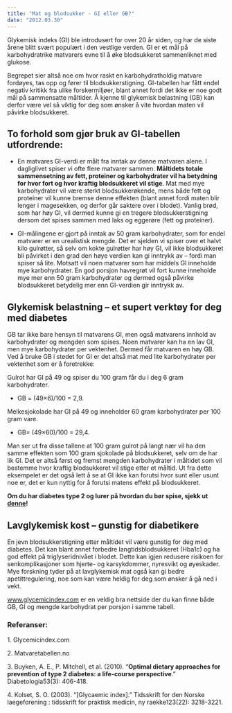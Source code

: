 ```yaml
---
title: "Mat og blodsukker - GI eller GB?"
date: "2012.03.30"
---
```


Glykemisk indeks (GI) ble introdusert for over 20 år siden, og har de siste årene blitt svært populært i den vestlige verden. GI er et mål på karbohydratrike matvarers evne til å øke blodsukkeret sammenliknet med glukose.

Begrepet sier altså noe om hvor raskt en karbohydratholdig matvare fordøyes, tas opp og fører til blodsukkerstigning. GI-tabellen har fått endel negativ kritikk fra ulike forskermiljøer, blant annet fordi det ikke er noe godt mål på sammensatte måltider. Å kjenne til glykemisk belastning (GB) kan derfor være vel så viktig for deg som ønsker å vite hvordan maten vil påvirke blodsukkeret.

## To forhold som gjør bruk av GI-tabellen utfordrende:

-   En matvares GI-verdi er målt fra inntak av denne matvaren alene. I dagliglivet spiser vi ofte flere matvarer sammen. **Måltidets totale sammensetning av fett, proteiner og karbohydrater vil ha betydning for hvor fort og hvor kraftig blodsukkeret vil stige**. Mat med mye karbohydrater vil være sterkt blodsukkerøkende, mens både fett og proteiner vil kunne bremse denne effekten (blant annet fordi maten blir lenger i magesekken, og derfor går saktere over i blodet). Vanlig brød, som har høy GI, vil dermed kunne gi en tregere blodsukkerstigning dersom det spises sammen med laks og eggerøre (fett og proteiner).

-   GI-målingene er gjort på inntak av 50 gram karbohydrater, som for endel matvarer er en urealistisk mengde. Det er sjelden vi spiser over et halvt kilo gulrøtter, så selv om kokte gulrøtter har høy GI, vil ikke blodsukkeret bli påvirket i den grad den høye verdien kan gi inntrykk av – fordi man spiser så lite. Motsatt vil noen matvarer som har middels GI inneholde mye karbohydrater. En god porsjon havregrøt vil fort kunne inneholde mye mer enn 50 gram karbohydrater og dermed også påvirke blodsukkeret betydelig mer enn GI-verdien gir inntrykk av.

## Glykemisk belastning – et supert verktøy for deg med diabetes

GB tar ikke bare hensyn til matvarens GI, men også matvarens innhold av karbohydrater og mengden som spises. Noen matvarer kan ha en lav GI, men mye karbohydrater per vektenhet. Dermed får matvaren en høy GB. Ved å bruke GB i stedet for GI er det altså mat med lite karbohydrater per vektenhet som er å foretrekke:

Gulrot har GI på 49 og spiser du 100 gram får du i deg 6 gram karbohydrater.

-   GB = (49×6)/100 = 2,9.

Melkesjokolade har GI på 49 og inneholder 60 gram karbohydrater per 100 gram vare.

-   GB= (49×60)/100 = 29,4.

Man ser ut fra disse tallene at 100 gram gulrot på langt nær vil ha den samme effekten som 100 gram sjokolade på blodsukkeret, selv om de har lik GI. Det er altså først og fremst mengden karbohydrater i måltidet som vil bestemme hvor kraftig blodsukkeret vil stige etter et måltid. Ut fra dette eksempelet er det også lett å se at GI ikke kan forutsi hvor sunt eller usunt noe er, det er kun nyttig for å forutsi matens effekt på blodsukkeret.

**Om du har diabetes type 2 og lurer på hvordan du bør spise, sjekk ut [denne](http://www.friskogfunksjonell.no/hvordan-bor-en-diabetiker-spise/ "Hvordan bør en diabetiker spise?")!**

## Lavglykemisk kost – gunstig for diabetikere

En jevn blodsukkerstigning etter måltidet vil være gunstig for deg med diabetes. Det kan blant annet forbedre langtidsblodsukkeret (Hba1c) og ha god effekt på triglyseridnivået i blodet. Dette kan igjen redusere risikoen for senkomplikasjoner som hjerte- og karsykdommer, nyresvikt og øyeskader. Mye forskning tyder på at lavglykemisk mat også kan gi bedre apetittregulering, noe som kan være heldig for deg som ønsker å gå ned i vekt.

[www.glycemicindex.com](http://www.glycemicindex.com) er en veldig bra nettside der du kan finne både GB, GI og mengde karbohydrat per porsjon i samme tabell.

### Referanser­:

1\. Glycemicindex.com

2\. Matvaretabellen.no

3\. Buyken, A. E., P. Mitchell, et al. (2010). “**Optimal dietary approaches for prevention of type 2 diabetes: a life-course perspective**.” Diabetologia53(3): 406-418.

4. Kolset, S. O. (2003). “\[Glycaemic index\].” Tidsskrift for den Norske laegeforening : tidsskrift for praktisk medicin, ny raekke123(22): 3218-3221.

